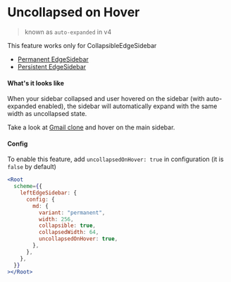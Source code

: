 
<Meta title="Layout v5 (LEGACY)/Feature/Uncollapsed on Hover" />

<style>{`
  .sbdocs-content {
    max-width: 720px;
  }
`}</style>

# Uncollapsed on Hover

> known as `auto-expanded` in v4

This feature works only for CollapsibleEdgeSidebar

- [Permanent EdgeSidebar](/layout/api-reference/edge-sidebar-builder#registerpermanentconfig)
- [Persistent EdgeSidebar](/layout/api-reference/edge-sidebar-builder#registerpersistentconfig)

#### What's it looks like

When your sidebar collapsed and user hovered on the sidebar (with auto-expanded enabled), the sidebar
will automatically expand with the same width as uncollapsed state.

Take a look at [Gmail clone](/layout/clones/gmail?bgColor=ff4a3e&accent=000000&dark=true) and hover on the main sidebar.

#### Config

To enable this feature, add `uncollapsedOnHover: true` in configuration (it is `false` by default)

```jsx
<Root
  scheme={{
    leftEdgeSidebar: {
      config: {
        md: {
          variant: "permanent",
          width: 256,
          collapsible: true,
          collapsedWidth: 64,
          uncollapsedOnHover: true,
        },
      },
    },
  }}
></Root>
```
